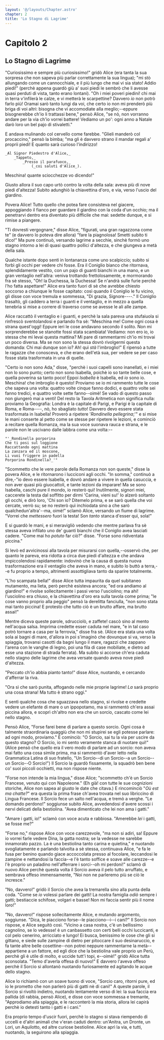 ```yaml
---
layout: '@/layouts/Chapter.astro'
chapter: 2
title: 'Lo Stagno di Lagrime'
---
```


# Capitolo 2

## Lo Stagno di Lagrime

"Curiosissimo e sempre più curiosissimo!" gridò Alice (era tanta la sua
sorpresa che non sapeva più parlar correttamente la sua lingua); "mi stò
allungando come un cannocchiale, e il più lungo che mai vi sia stato!
Addio piedi!" (perchè appena guardò giù a' suoi piedi le sembrò che li
avesse quasi perduti di vista, tanto erano lontani). "Oh i miei poveri
piedini! chi mai in terra v'infilerà le calze, e vi metterà le
scarpettine? Davvero _io_ non potrò farlo più! Oramai sarò tanto lungi
da voi, che certo io non mi prenderò più briga di voi altri: bisogna che
vi accomodiate alla meglio;--eppure bisognerebbe ch'io li trattassi
bene," pensò Alice, "se nò, non vorranno andare per la via ch'io vorrei
battere! Vediamo un po': ogni anno a Natale darò loro un bel pajo di
stivaletti."

E andava mulinando col cervello come farebbe. "Glieli manderò col
procaccino," pensò la bimba; "ma gli è davvero strano il mandar regali
a' proprii piedi! E quanto sarà curioso l'indirizzo!

    _Al Signor Piedestro d'Alice,_
        _Tappeto,_
            _Presso il parafuoco,_
                (_coi saluti d'Alice_).

Meschina! quante sciocchezze vo dicendo!"

Giusto allora il suo capo urtò contro la volta della sala: aveva più di
nove piedi d'altezza! Subito adunghiò la chiavettina d'oro, e via,
verso l'uscio del giardino.

Povera Alice! Tutto quello che potea fare consisteva nel giacere,
appoggiando il fianco per guardare il giardino con la coda d'un occhio;
ma il penetrarvi dentro era diventato più difficile che mai: sedette
dunque, e si rimise a piangere.

"Ti dovresti vergognare," disse Alice, "figurati, una gran ragazzona
come te" (e davvero lo poteva dire allora) "fare la piagnolosa! Smetti
subito ti dico!" Ma pure continuò, versando lagrime a secchie, sinchè
formò uno stagno intorno a lei di quasi quattro pollici d'altezza, e che
giungeva a metà della sala.

Qualche istante dopo sentì in lontananza come uno scalpiccío; subito si
forbì gli occhi per vedere chi fosse. Era il Coniglio bianco che
ritornava, splendidamente vestito, con un pajo di guanti bianchi in una
mano, e un gran ventaglio nell'altra: veniva trottando frettolosamente,
e mormorando fra sè stesso, "Oh! la Duchessa, la Duchessa! Se n'andrà
sulle furie perchè l'ho fatta aspettare!" Alice era tanto fuori di sè
che avrebbe chiesto soccorso a chiunque le fosse capitato: così quando
il Coniglio le fu vicino, gli disse con voce tremula e sommessa, "Di
grazia, Signore----." Il Coniglio trasaltò, gli caddero a terra i
guanti e il ventaglio, e in mezzo a quella tenebrìa si mise a correre di
traverso come se avesse le ali alle zampe.

Alice raccattò il ventaglio e i guanti, e perchè la sala pareva una
stufaiuola si rinfrescò sventolandosi e parlando fra sè: "Meschina me!
Come ogni cosa è strana quest'oggi! Eppure ieri le cose andavano secondo
il solito. Non mi sorprenderebbe se stanotte fossi stata scambiata!
Vediamo: non ero io, io stessa che mi levai questa mattina? Mi pare di
rammentarmi ch'io mi trovai un poco diversa. Ma se non sono la stessa
dovrò rivolgermi questa domanda: Chi mai dunque son io? Ah! quì _stà_
l'imbroglio!" E ripensò a tutte le ragazze che conosceva, e che erano
dell'età sua, per vedere se per caso fosse stata trasformata in una di
quelle.

"Certo io non sono Ada," disse, "perchè i suoi capelli sono inanellati,
e i miei non lo sono punto; certo non sono Isabella, poichè io so tante
belle cose, e quella poverina sa tanto poco! Eppoi _Isabella_ è
Isabella, ed _io_ sono io. Meschina! che imbroglio è questo! Proviamo se
io mi rammento tutte le cose che sapeva una volta: quattro volte cinque
fanno dodici, e quattro volte sei fanno tredici, e quattro volte sette
fanno--oimè! Se vado di questo passo non giungerò mai a venti! Del resto
la Tavola Aritmetica non significa nulla: proviamo la Geografia: Londra
è la capitale di Parigi, e Parigi è la capitale di Roma, e Roma----, nò,
ho sbagliato _tutto_! Davvero devo essere stata trasformata in Isabella!
Proverò a ripetere '_Rondinella pellegrina_;'" e si mise le mani
conserte al petto come se stesse per ripetere le lezioni, e cominciò a
recitare quella Romanza, ma la sua voce suonava rauca e strana, e le
parole non le uscivano dalle labbra come una volta:--

    "'_Rondinella porporina
    Che ti posi sul loggione
    Raccattando ogni mattina
    La zanzara ed il moscone,
    Li vuoi friggere in padella
    Porporina Rondinella?_'"

"Scommetto che le vere parole della Romanza non son queste," disse la
povera Alice, e le ritornarono i lucciconi agli occhi. "In somma,"
continuò a dire,-"io devo essere Isabella, e dovrò andare a vivere in
quella casuccia, e non aver quasi più giuocattoli, e tante lezioni da
imparare! Ma se sono Isabella, caschi pure il mondo, io resterò quì!
Inutilmente, signori miei, caccerete la testa dal soffitto per dirmi
'Carina, vieni su!' Io alzerò soltanto gli occhi, e dirò loro, 'Chi son
io? Ditemelo prima, e se sarò quella che voi cercate, verrò su; se no
resterò quì inchiodata sino a che sarò qualchedun'altra'--ma, oimè!"
sclamò Alice, versando un fiume di lagrime. "Vorrei che _mettessero_
fuori la testa! Son _tanto_ stanca d'esser quì, sola!"

E si guardò le mani, e si meravigliò vedendo che mentre parlava fra sè
stessa aveva infilato uno de' guanti bianchi che il Coniglio avea
lasciati cadere. "Come mai ho _potuto_ far ciò?" disse. "Forse sono
ridiventata piccina."

Si levò ed avvicinossi alla tavola per misurarsi con quella,--osservò
che, per quanto le pareva, era ridotta a circa due piedi d'altezza e che
andava impiccolendosi rapidamente: indovinò che la causa di questa nuova
trasformazione era il ventaglio che aveva in mano, e subito lo buttò a
terra,--e fu proprio a tempo, altrimenti assottigliava tanto da sparire
totalmente.

"L'ho scampata bella!" disse Alice tutta impaurita da quel subitaneo
mutamento, ma lieta, però perchè esisteva ancora; "ed ora andiamo al
giardino!" e rivolse sollecitamente i passi verso l'usciolino; ma ahi!
l'usciolino era chiuso, e la chiavettina d'oro era sulla tavola come
prima; "le cose vanno proprio alla peggio" pensò la derelitta fanciulla,
"non sono stata mai tanto piccina! E protesto che tutto ciò è un brutto
affare, ma brutto assai!"

Mentre diceva queste parole, sdrucciolò, e zaffete! cascò sino al mento
nell'acqua salsa. Imprima credette esser caduta nel mare, "e in tal caso
potrò tornare a casa per la ferrovia," disse fra sè. (Alice era stata
una volta sola ai bagni di mare, d'allora in poi s'imaginò che dovunque
si va, verso la spiaggia, trovansi casotti da bagni lungo il mare,
ragazzi che zappano l'arena con le vanghe di legno, poi una fila di case
mobiliate, e dietro ad esse una stazione di strada ferrata). Ma subito
si accorse ch'era caduta nello stagno delle lagrime che avea versate
quando aveva nove piedi d'altezza.

"Peccato ch'io abbia pianto tanto!" disse Alice, nuotando, e cercando
d'afferrar la riva.

"Ora sì che sarò punita, affogando nelle mie proprie lagrime! _La_ sarà
proprio una cosa strana! Ma tutto è strano oggi."

E sentì qualche cosa che sguazzava nello stagno, si rivolse e credette
vedere un elefante di mare o un ippopotamo, ma si rammentò ch'era assai
piccina allora, e scoprì ch'altro non era che un sorcio, cascato come
lei nello stagno.

Pensò Alice, "Forse farei bene di parlare a questo sorcio. Ogni cosa è
talmente straordinaria quaggiù che non mi stupirei se egli potesse
parlare: ad ogni modo, proviamo." E cominciò: "O Sorcio, sai tu la via
per uscire da questo stagno? O Sorcio, io mi sento veramente stanca di
nuotare quì!" (Alice pensò che quello era il vero modo di parlare ad un
sorcio: non aveva mai fatto una cosa simile prima, ma si rammentò d'aver
letto nella Grammatica Latina di suo fratello, "Un Sorcio--di un
Sorcio--a un Sorcio--un Sorcio--O Sorcio!") Il Sorcio la guardò
fissamente, la squadrò ben bene co' suoi piccoli occhietti, ma non
rispose niente.

"Forse non intende la mia lingua," disse Alice; "scommetto ch'è un
Sorcio Francese, venuto quì con Napoleone." (Eh già! con tutte le sue
cognizioni storiche, Alice non sapea al giusto le date che citava.) E
rincominciò "_Où est ma chatte?_" era questa la prima frase ch'avea
trovata nel suo libriccino di Lingua Francese. Il Sorcio fece un salto
nell'acqua, e tremò a verghe. "Le domando perdono!" soggiunse subito
Alice, avvedendosi d'avere scossi i nervi delicati della bestiolina.
"Avea dimenticato che lei non ama i gatti."

"Amare i gatti, io!" sclamò con voce acuta e rabbiosa. "Amerebbe _lei_ i
gatti, se fosse me?"

"Forse no," rispose Alice con voce carezzevole, "ma non si adiri, sa!
Eppure io vorrei farle vedere Dina, la gatta nostra; se la vedesse ne
sarebbe innamorato pazzo. La è una bestiolina tanto carina e quietina,"
e nuotando svogliatamente e parlando talvolta a sè stessa, continuava
Alice, "e fa le fusa per benino quando giace accoccolata presso al
focolare, leccandosi le zampine e nettandosi la faccia--e l'è tanto
soffice e soave alle carezze--e l'è proprio un paladino nell'afferrare i
sorci--oh mi perdoni!" sclamò di nuovo Alice perchè questa volta il
Sorcio aveva il pelo tutto arruffato, e sembrava offeso immensamente,
"Noi non ne parleremo più se ciò le incresce."

"No, davvero!" gridò il Sorcio che avea la tremarella sino alla punta
della coda. "Come se _io_ volessi parlare dei gatti! La nostra famiglia
_odiò_ sempre i gatti; bestiaccie schifose, volgari e basse! Non mi
faccia sentir più il nome loro!"

"No, davvero!" rispose sollecitamente Alice, e mutando argomento,
soggiunse. "Dica, le piacciono forse--le piacciono--i--i cani?" Il
Sorcio non rispose, e Alice seguitò così. "Vicino a casa nostra, c'è un
bellissimo cagnolino, se lo vedesse! è un canbassetto con certi belli
occhi luccicanti, e col pelo cenerino, arricciato e lungo! Ei busca,
benissimo le cose che gli si gittano, e siede sulle zampine di dietro
per pitoccare il suo desinaruccio, e fa tante altre belle cosettine--non
potrei neppure rammentarne la metà--appartiene a un fattore, ed egli
dice che la bestiolina vale proprio un Perù, perchè gli è utile di
molto, e uccide tutt'i topi, e--oimè!" gridò Alice tutta sconsolata.
"Temo d'averla offesa di nuovo!" E davvero l'aveva offeso perchè il
Sorcio si allontanò nuotando furiosamente ed agitando le acque dello
stagno.

Alice lo richiamò con un soave tuono di voce, "Sorcio caro, ritorni
pure, ed io le prometto che non parlerò più di gatti nè di cani!" A
queste parole, il Sorcio si rivoltò indietro, nuotando lentamente verso
di lei: la sua faccia era pallida (di rabbia, pensò Alice), e disse con
voce sommessa e tremante, "Approdiamo alla spiaggia, e le racconterò la
mia storia, allora lei capirà perchè io detesti tanto i gatti e i cani."

Era proprio tempo d'uscir fuori, perchè lo stagno si stava riempendo di
uccelli e d'altri animali che v'eran caduti dentro: un'Anitra, un
Dronte, un Lori, un Aquilotto, ed altre curiose bestioline. Alice aprì
la via, e tutti, nuotando, la seguirono alla spiaggia.
